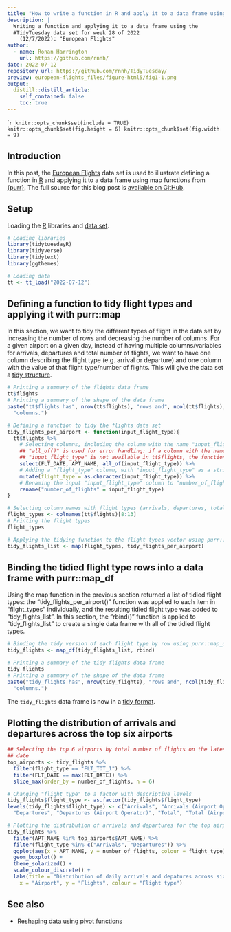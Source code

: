 ```yaml
---
title: "How to write a function in R and apply it to a data frame using map functions from {purr}"
description: |
  Writing a function and applying it to a data frame using the
  #TidyTuesday data set for week 28 of 2022
    (12/7/2022): "European Flights"
author:
  - name: Ronan Harrington
    url: https://github.com/rnnh/
date: 2022-07-12
repository_url: https://github.com/rnnh/TidyTuesday/
preview: european-flights_files/figure-html5/fig1-1.png
output:
  distill::distill_article:
    self_contained: false
    toc: true
---
```



````r
knitr::opts_chunk$set(include = TRUE)
knitr::opts_chunk$set(fig.height = 6)
knitr::opts_chunk$set(fig.width = 9)
```

## Introduction

In this post, the [European Flights](https://github.com/rfordatascience/tidytuesday/blob/master/data/2022/2022-07-12/readme.md) data set is used to illustrate defining a function in [R](https://www.r-project.org/) and applying it to a data frame using map functions from [{purr}](https://www.r-project.org/).
The full source for this blog post is [available on GitHub](https://github.com/rnnh/TidyTuesday).

## Setup

Loading the [R](https://www.r-project.org/) libraries and
[data set](https://github.com/rfordatascience/tidytuesday/blob/master/data/2022/2022-07-12/readme.md).

```r
# Loading libraries
library(tidytuesdayR)
library(tidyverse)
library(tidytext)
library(ggthemes)

# Loading data
tt <- tt_load("2022-07-12")
```

## Defining a function to tidy flight types and applying it with purr::map

In this section, we want to tidy the different types of flight in the data set by increasing the number of rows and decreasing the number of columns.
For a given airport on a given day, instead of having multiple columns/variables for arrivals, departures and total number of flights, we want to have one column describing the flight type (e.g. arrival or departure) and one column with the value of that flight type/number of flights.
This will give the data set a [tidy structure](https://tidyr.tidyverse.org/articles/tidy-data.html).

```r
# Printing a summary of the flights data frame
tt$flights
# Printing a summary of the shape of the data frame
paste("tt$flights has", nrow(tt$flights), "rows and", ncol(tt$flights),
  "columns.")

# Defining a function to tidy the flights data set
tidy_flights_per_airport <- function(input_flight_type){
  tt$flights %>% 
    # Selecting columns, including the column with the name "input_flight_type"
    ## "all_of()" is used for error handling: if a column with the name matching
    ## "input_flight_type" is not available in tt$flights, the function will return an error
    select(FLT_DATE, APT_NAME, all_of(input_flight_type)) %>% 
    # Adding a "flight_type" column, with "input_flight_type" as a string for each row
    mutate(flight_type = as.character(input_flight_type)) %>% 
    # Renaming the input "input_flight_type" column to "number_of_flights"
    rename("number_of_flights" = input_flight_type)
}

# Selecting column names with flight types (arrivals, departures, total flights)
flight_types <- colnames(tt$flights)[8:13]
# Printing the flight types
flight_types

# Applying the tidying function to the flight types vector using purr::map()
tidy_flights_list <- map(flight_types, tidy_flights_per_airport)
```

## Binding the tidied flight type rows into a data frame with purr::map_df

Using the map function in the previous section returned a list of tidied flight types: the "tidy_flights_per_airport()" function was applied to each item in "flight_types" individually, and the resulting tidied flight type was added to "tidy_flights_list".
In this section, the "rbind()" function is applied to "tidy_flights_list" to create a single data frame with all of the tidied flight types.

```r
# Binding the tidy version of each flight type by row using purr::map_df
tidy_flights <- map_df(tidy_flights_list, rbind)

# Printing a summary of the tidy flights data frame
tidy_flights
# Printing a summary of the shape of the data frame
paste("tidy_flights has", nrow(tidy_flights), "rows and", ncol(tidy_flights),
  "columns.")
```

The `tidy_flights` data frame is now in a [tidy format](https://tidyr.tidyverse.org/articles/tidy-data.html).

## Plotting the distribution of arrivals and departures across the top six airports

```r
## Selecting the top 6 airports by total number of flights on the latest flight
## date
top_airports <- tidy_flights %>%
  filter(flight_type == "FLT_TOT_1") %>%
  filter(FLT_DATE == max(FLT_DATE)) %>%
  slice_max(order_by = number_of_flights, n = 6)

# Changing "flight_type" to a factor with descriptive levels
tidy_flights$flight_type <- as.factor(tidy_flights$flight_type)
levels(tidy_flights$flight_type) <- c("Arrivals", "Arrivals (Airport Operator)",
  "Departures", "Departures (Airport Operator)", "Total", "Total (Airport Operator")

# Plotting the distribution of arrivals and departures for the top airports
tidy_flights %>%
  filter(APT_NAME %in% top_airports$APT_NAME) %>%
  filter(flight_type %in% c("Arrivals", "Departures")) %>%
  ggplot(aes(x = APT_NAME, y = number_of_flights, colour = flight_type)) +
  geom_boxplot() +
  theme_solarized() +
  scale_colour_discrete() +
  labs(title = "Distribution of daily arrivals and depatures across six airports",
    x = "Airport", y = "Flights", colour = "Flight type")
```

## See also

- [Reshaping data using pivot functions](https://tidytuesday.netlify.app/posts/2022-07-05-sf-rents/)